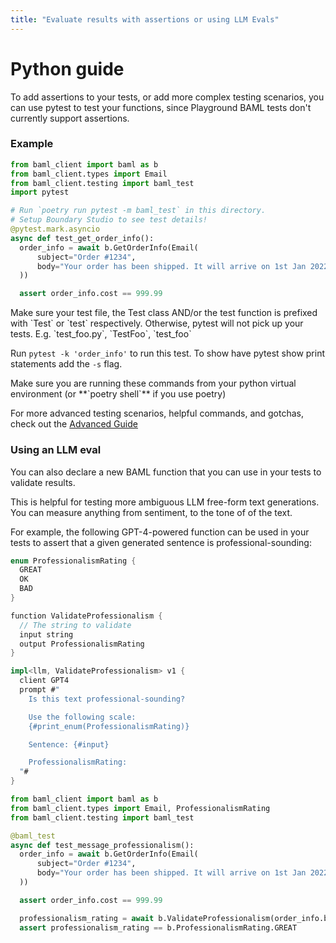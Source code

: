 ```yaml
---
title: "Evaluate results with assertions or using LLM Evals"
---
```




# Python guide
To add assertions to your tests, or add more complex testing scenarios, you can use pytest to test your functions, since Playground BAML tests don't currently support assertions.

### Example
```python test_file.py
from baml_client import baml as b
from baml_client.types import Email
from baml_client.testing import baml_test
import pytest

# Run `poetry run pytest -m baml_test` in this directory.
# Setup Boundary Studio to see test details!
@pytest.mark.asyncio
async def test_get_order_info():
  order_info = await b.GetOrderInfo(Email(
      subject="Order #1234",
      body="Your order has been shipped. It will arrive on 1st Jan 2022. Product: iPhone 13. Cost: $999.99"
  ))

  assert order_info.cost == 999.99
```
<Warning>
  Make sure your test file, the Test class AND/or the test function is prefixed with `Test` or `test` respectively. Otherwise, pytest will not pick up your tests. E.g. `test_foo.py`, `TestFoo`, `test_foo`
</Warning>


Run `pytest -k 'order_info'` to run this test. To show have pytest show print statements add the `-s` flag. 

<Note>
  Make sure you are running these commands from your python virtual environment
  (or **`poetry shell`** if you use poetry)
</Note>

For more advanced testing scenarios, helpful commands, and gotchas, check out the [Advanced Guide](./advanced_testing_guide)



### Using an LLM eval
You can also declare a new BAML function that you can use in your tests to validate results.

This is helpful for testing more ambiguous LLM free-form text generations. You can measure anything from sentiment, to the tone of of the text.

For example, the following GPT-4-powered function can be used in your tests to assert that a given generated sentence is professional-sounding:

```rust
enum ProfessionalismRating {
  GREAT
  OK
  BAD
}

function ValidateProfessionalism {
  // The string to validate
  input string
  output ProfessionalismRating
}

impl<llm, ValidateProfessionalism> v1 {
  client GPT4
  prompt #"
    Is this text professional-sounding?

    Use the following scale:
    {#print_enum(ProfessionalismRating)}

    Sentence: {#input}

    ProfessionalismRating:
  "#
}
```

```python
from baml_client import baml as b
from baml_client.types import Email, ProfessionalismRating
from baml_client.testing import baml_test

@baml_test
async def test_message_professionalism():
  order_info = await b.GetOrderInfo(Email(
      subject="Order #1234",
      body="Your order has been shipped. It will arrive on 1st Jan 2022. Product: iPhone 13. Cost: $999.99"
  ))

  assert order_info.cost == 999.99

  professionalism_rating = await b.ValidateProfessionalism(order_info.body)
  assert professionalism_rating == b.ProfessionalismRating.GREAT
```

